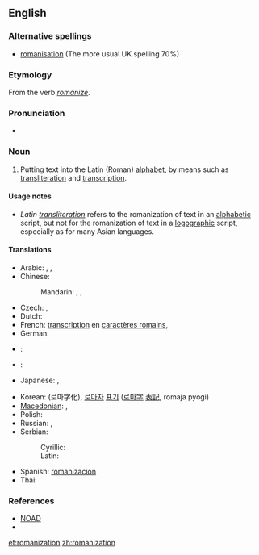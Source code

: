 {{wikipedia}}
==English==

===Alternative spellings===
* [[romanisation]] (The more usual UK spelling 70%)

===Etymology===
From the verb ''[[romanize]]''.

===Pronunciation===
* {{audio|en-us-Romanization.ogg|Audio (US)}}

===Noun===
{{en-noun}}

# Putting text into the Latin (Roman) [[alphabet]], by means such as [[transliteration]] and [[transcription]].

====Usage notes====
* ''Latin [[transliteration]]'' refers to the romanization of text in an [[alphabetic]] script, but not for the romanization of text in a [[logographic]] script, especially as for many Asian languages.

====Translations====
{{trans-top|Putting text into the Latin (Roman) alphabet}}
* Arabic: {{t|ar|رومنة|f|tr=ráwmana}}, {{t|ar|نقحرة|f|tr=náqHara}},  {{t|ar|كرشنة|f|tr=kárshana}}
* Chinese:
*: Mandarin: {{t|cmn|羅馬化|sc=Hani}},  {{t|cmn|罗马化|tr=Luómǎhuà|sc=Hani}},  {{t|cmn|拉丁化|tr=Lādīnghuà|sc=Hani}}
* Czech: {{t|cs|romanizace|f}},  {{t|cs|latinizace|f}}
* Dutch: {{t+|nl|romanisatie|f}}
* French: [[transcription]] en [[caractère romain|caractères romains]],  {{t+|fr|romanisation}}
* German: {{t|de|Romanisierung}}
* {{trreq|Hebrew}}:
* {{trreq|Hindi}}:
* Japanese: {{t|ja|ラテン文字化|tr=Raten mojika}},  {{t|ja|ローマ字化|tr=Rōmajika}}
{{trans-mid}}
* Korean: {{t|ko|로마자화|tr=Romajahwa|sc=Hang}} (로마字化), [[로마자]] [[표기]] ([[로마字]] [[表記]], romaja pyogi)
* [[Macedonian]]: {{t|mk|романизација|f|tr=romanizácija}},  {{t|mk|латинизација|f|tr=latinizácija}}
* Polish: {{t|pl|latynizacja|f}}
* Russian: {{t|ru|латинизация|f|tr=latinizácija}},  {{t|ru|романизация|f|tr=romanizácija}}
* Serbian: 
*: Cyrillic: {{t|sr|латинизациjа|f|sc=Cyrl}}
*: Latin: {{t-|sr|latinizacija|f}}
* Spanish: [[romanización]] {{f}}
* Thai: {{t|th|ทำให้เป็นแบบโรมัน}}
{{trans-bottom}}

===References===
* [[NOAD]]
* {{R:Canadian Oxford 2004|romanize}}

[[et:romanization]]
[[zh:romanization]]
